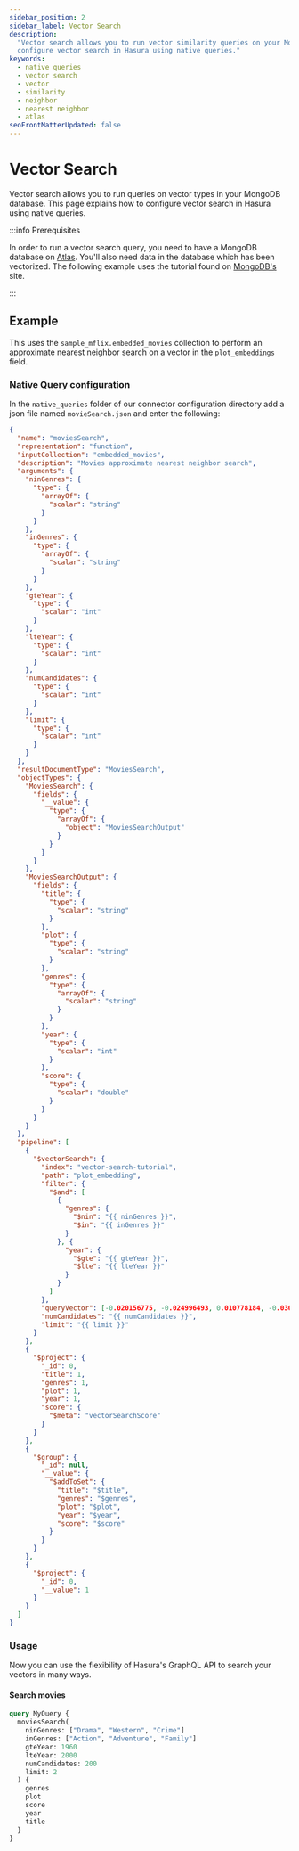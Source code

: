 ```yaml
---
sidebar_position: 2
sidebar_label: Vector Search
description:
  "Vector search allows you to run vector similarity queries on your MongoDB database. This page explains how to
  configure vector search in Hasura using native queries."
keywords:
  - native queries
  - vector search
  - vector
  - similarity
  - neighbor
  - nearest neighbor
  - atlas
seoFrontMatterUpdated: false
---
```


# Vector Search

Vector search allows you to run queries on vector types in your MongoDB database. This page explains how to configure
vector search in Hasura using native queries.

:::info Prerequisites

In order to run a vector search query, you need to have a MongoDB database on [Atlas][MongoDB: atlas]. You'll also need
data in the database which has been vectorized. The following example uses the tutorial found on
[MongoDB's](https://www.mongodb.com/products/platform/atlas-vector-search) site.

:::

## Example

This uses the `sample_mflix.embedded_movies` collection to perform an approximate nearest neighbor search on a vector in
the `plot_embeddings` field.

### Native Query configuration

In the `native_queries` folder of our connector configuration directory add a json file named `movieSearch.json` and
enter the following:

```json
{
  "name": "moviesSearch",
  "representation": "function",
  "inputCollection": "embedded_movies",
  "description": "Movies approximate nearest neighbor search",
  "arguments": {
    "ninGenres": {
      "type": {
        "arrayOf": {
          "scalar": "string"
        }
      }
    },
    "inGenres": {
      "type": {
        "arrayOf": {
          "scalar": "string"
        }
      }
    },
    "gteYear": {
      "type": {
        "scalar": "int"
      }
    },
    "lteYear": {
      "type": {
        "scalar": "int"
      }
    },
    "numCandidates": {
      "type": {
        "scalar": "int"
      }
    },
    "limit": {
      "type": {
        "scalar": "int"
      }
    }
  },
  "resultDocumentType": "MoviesSearch",
  "objectTypes": {
    "MoviesSearch": {
      "fields": {
        "__value": {
          "type": {
            "arrayOf": {
              "object": "MoviesSearchOutput"
            }
          }
        }
      }
    },
    "MoviesSearchOutput": {
      "fields": {
        "title": {
          "type": {
            "scalar": "string"
          }
        },
        "plot": {
          "type": {
            "scalar": "string"
          }
        },
        "genres": {
          "type": {
            "arrayOf": {
              "scalar": "string"
            }
          }
        },
        "year": {
          "type": {
            "scalar": "int"
          }
        },
        "score": {
          "type": {
            "scalar": "double"
          }
        }
      }
    }
  },
  "pipeline": [
    {
      "$vectorSearch": {
        "index": "vector-search-tutorial", 
        "path": "plot_embedding", 
        "filter": {
          "$and": [
            {
              "genres": {
                "$nin": "{{ ninGenres }}",
                "$in": "{{ inGenres }}"
              }
            }, {
              "year": {
                "$gte": "{{ gteYear }}", 
                "$lte": "{{ lteYear }}"
              }
            }
          ]
        }, 
        "queryVector": [-0.020156775, -0.024996493, 0.010778184, -0.030058576, -0.03309321, 0.0031229265, -0.022772837, 0.0028351594, 0.00036870153, -0.02820117, 0.016245758, 0.0036232488, 0.0020519753, -0.0076454473, 0.0073380596, -0.007377301, 0.039267123, -0.013433489, 0.01428371, -0.017279103, -0.028358135, 0.0020160044, 0.00856761, 0.009653277, 0.0107912645, -0.026683854, 0.009594415, -0.020182934, 0.018077003, -0.015709465, 0.003310956, 0.0014878864, -0.015971072, -0.002411684, -0.029561523, -0.030450987, -0.013106481, -0.005385822, -0.018652538, 0.012642129, -0.005189617, 0.018835662, -0.0048102876, -0.0261214, -0.016167276, -0.007972456, 0.0023381072, -0.010058766, -0.009012341, 0.008358325, 0.018665617, 0.02163485, -0.012975678, -0.010745483, -0.002571918, -0.014479915, 0.007226877, 0.015003128, 0.013165343, -0.028279653, 0.0053727417, -0.020588424, -0.017383745, 0.023518417, 0.01262905, -0.011922712, 0.007638907, -0.0073249796, -0.014859244, -0.00001101736, 0.017043658, 0.010111088, 0.0074623227, 0.009555174, 0.008338705, -0.002240005, -0.0010603234, -0.004973792, 0.003391073, 0.021543289, 0.013341927, 0.0005980159, 0.010693162, 0.005336771, 0.016062634, 0.005768421, 0.005186347, 0.039790336, 0.0021942237, -0.0026275094, 0.010431555, 0.0042151334, -0.0050359233, 0.025768232, -0.021451725, 0.01833861, -0.01836477, -0.013433489, 0.030006256, -0.014793842, 0.017475309, 0.0020585153, -0.012975678, -0.017266022, -0.01593183, -0.014257549, 0.0010676811, -0.007887433, -0.0045911926, 0.00012303676, -0.0014976967, 0.03552615, 0.0065630507, -0.037435878, 0.011929252, -0.00939167, 0.016768971, 0.01223664, 0.007789331, -0.037200432, 0.013145722, 0.00896002, 0.021857215, 0.010333453, 0.021582529, -0.007089534, -0.007154935, -0.02485261, 0.0040254686, -0.00088864425, 0.023466095, -0.020719228, -0.006690584, -0.021006994, -0.018286288, 0.025545865, -0.0096598165, 0.008803056, -0.023021365, -0.040078104, 0.015408617, 0.017043658, -0.011242535, 0.0063537657, -0.026618453, 0.0071614753, -0.014623798, 0.00067322777, -0.00083427917, -0.028070368, 0.03714811, -0.004529061, 0.0054087127, 0.0028727653, 0.008384486, 0.010026066, -0.006190262, -0.0002493436, 0.0029953935, -0.026226042, -0.018417092, 0.009941043, 0.0036494094, -0.00982332, 0.013551212, 0.02574207, -0.0022645304, -0.0006004685, 0.012805633, -0.024303235, 0.008194821, -0.014179068, -0.02977081, 0.003095131, -0.0015941641, 0.029953934, 0.0052680993, 0.025388902, -0.031392768, -0.021386323, 0.014898485, 0.022419669, 0.00897964, 0.013243824, 0.006854088, 0.0066415328, -0.003839074, -0.01877026, 0.021216279, -0.015055449, -0.0015508354, 0.013211124, -0.008783435, 0.0052157775, -0.68938524, -0.01221702, -0.04125533, -0.016232677, 0.020039052, -0.0026422248, -0.0037050007, 0.0064682183, -0.0047579664, 0.0032749851, -0.0035382267, 0.031942144, -0.00035643874, -0.011628405, -0.043086577, -0.0196074, -0.0066088317, -0.014872325, 0.028331975, 0.010294212, -0.013930541, 0.031994462, -0.018626377, 0.017462227, 0.026343765, -0.010274592, 0.0046827546, -0.029430721, -0.011746128, 0.0024362097, 0.0023054064, 0.0027730279, -0.002406779, 0.003917556, 0.059436977, 0.008665713, -0.0018901062, 0.06037876, 0.017880797, 0.05185039, 0.0067102043, -0.020300657, 0.005604917, 0.018704858, 0.012073136, 0.0144145135, 0.012413224, -0.0074819434, 0.015801027, -0.0061412104, 0.008613391, -0.0039077457, -0.0036232488, 0.008469507, 0.014087505, 0.0124066835, 0.019267311, -0.002573553, 0.005055544, -0.009417831, -0.009103903, 0.011150973, -0.012046975, 0.0058567133, -0.0053727417, 0.018260127, -0.005588567, 0.015591742, 0.007495024, -0.02567667, 0.024211673, 0.021386323, -0.012890656, -0.016114954, 0.009515933, 0.009679437, 0.025532786, -0.0076454473, -0.02575515, 0.008319084, -0.0068410076, -0.017082898, -0.026173722, -0.0049901423, 0.01918883, -0.008646091, -0.031759016, 0.014820003, 0.011850771, 0.01836477, 0.012700991, -0.0011437106, 0.005058814, 0.0151993325, -0.0060692686, 0.027416352, 0.0037344315, 0.0013546307, 0.018325528, -0.03152357, -0.008809595, 0.014649959, -0.008345244, 0.0066415328, -0.005523165, 0.0043492066, -0.0015892589, 0.0048855, 0.034453563, -0.03837766, 0.0068410076, -0.0042151334, -0.0067429054, 0.0055689462, -0.011733048, -0.0212032, 0.016847452, -0.0022220195, 0.0059351954, -0.00449963, 0.02251123, -0.01020265, 0.023361452, -0.0032455544, 0.016180357, 0.0049443613, -0.0064747585, -0.03259616, 0.012321662, 0.020104453, 0.009954124, -0.019411195, 0.0048102876, -0.000392614, 0.012184318, 0.0044276887, 0.005634348, -0.020562263, 0.015722545, -0.005179807, -0.0067952266, 0.0027861083, 0.0024198592, -0.0020585153, 0.0018525004, -0.045100946, -0.010176489, -0.012956058, 0.0013497255, 0.0105361985, 0.003796563, -0.0106016, -0.013126101, 0.0050359233, 0.015003128, -0.0075800456, -0.015722545, -0.01755379, -0.00978408, -0.02940456, 0.017606111, 0.016612006, -0.016912855, 0.025441224, 0.0054741143, 0.00448001, 0.009470152, 0.015382457, -0.008332164, -0.019123428, 0.024564842, 0.016860534, 0.008286383, -0.007141855, 0.006559781, 0.016625088, -0.01840401, -0.011602244, -0.00489858, -0.0073184394, -0.008809595, -0.0018459603, -0.01629808, -0.005542786, 0.0064257076, 0.010379234, 0.014663039, 0.034872133, -0.013355007, 0.027285548, 0.011654565, -0.004032009, 0.02323065, -0.02653997, -0.0009941043, 0.002946342, 0.010667001, 0.008345244, 0.018626377, 0.04821406, 0.031392768, 0.010281132, 0.026069079, 0.002735422, 0.01182461, -0.01593183, 0.006585941, -0.010071847, 0.024564842, -0.0025261368, 0.004293615, -0.0068606283, -0.0066448026, -0.0074100015, -0.0014347476, 0.021530207, -0.010418476, 0.018495573, -0.0034924455, -0.014165987, -0.004784127, -0.012472086, 0.004417878, -0.0030313642, -0.010084927, -0.010954768, 0.01508161, 0.0010047321, 0.0042347535, -0.03345946, -0.00027346043, 0.014793842, -0.019882087, 0.012772933, 0.021490967, 0.0031932332, 0.0093589695, 0.00090172456, 0.0048102876, 0.0070045115, -0.0045584915, 0.015840268, 0.024342475, -0.0091300635, 0.0039796876, 0.003796563, 0.025022654, -0.008103259, -0.025022654, 0.03021554, -0.008201361, -0.0070502926, 0.0011821339, 0.021072397, 0.004849529, -0.02495725, 0.012184318, 0.0019228071, -0.007226877, 0.020562263, 0.018861823, -0.0017593032, 0.01345965, 0.0022727058, 0.003023189, -0.026971621, -0.0030558899, 0.017723834, -0.01998673, -0.010608139, 0.011491061, -0.025179617, 0.0069652707, 0.003924096, 0.021177039, 0.0045650317, -0.0009973744, 0.007586586, -0.004032009, -0.008129419, -0.010091467, -0.04279881, 0.019790525, 0.01595799, 0.0044309585, -0.0033747226, -0.018665617, -0.012818714, -0.016206518, 0.014113666, -0.0020912162, 0.01427063, -0.020248337, -0.0112752365, -0.020588424, -0.011039791, 0.008744194, -0.015147011, 0.0022269245, -0.010438096, -0.0017772885, -0.028750544, -0.008861917, -0.016991336, 0.033668745, 0.034636687, 0.009888723, 0.0023953337, 0.006991431, -0.003346927, 0.003103306, -0.0044571194, 0.011249076, 0.0033779927, 0.00012446742, -0.0027027212, -0.025859794, -0.011942333, 0.02694546, 0.028227331, 0.0064289775, -0.03385187, -0.020719228, 0.00489531, 0.10663077, 0.041752383, -0.021700252, -0.008103259, 0.0049574412, -0.01675589, -0.020182934, -0.006585941, 0.007684688, -0.002859685, 0.027023941, 0.00856107, 0.0037017306, 0.016978256, 0.025885954, -0.010372694, 0.0025964435, 0.011706887, 0.021360163, -0.021674091, -0.024983412, 0.0034074234, 0.0032030435, 0.022262705, -0.01266829, -0.002249815, 0.032779284, -0.0034303141, -0.016101874, -0.005156916, -0.0212032, 0.005362931, 0.009077743, -0.013917461, -0.0017315074, 0.010980929, -0.019450437, 0.013865139, 0.028227331, -0.008757275, -0.0033649125, -0.012857955, 0.011039791, 0.009764459, 0.00029594224, -0.026317604, 0.025048813, 0.037749805, -0.025807472, -0.005425063, 0.021791814, -0.010012985, -0.00066995766, -0.016952096, 0.0031147513, -0.016598927, 0.0084368065, 0.004787397, -0.0064355177, 0.0015164997, -0.021216279, -0.023845425, 0.013969782, -0.011255615, 0.0042576445, -0.024250913, -0.009908343, -0.02289056, -0.023361452, -0.010987469, -0.013394248, 0.0032553647, -0.019018786, 0.021438645, 0.029587684, -0.010490417, 0.01263559, -0.018417092, -0.008731114, 0.01875718, -0.0072399573, -0.029090632, -0.017736914, -0.04031355, -0.019712042, 0.012772933, -0.030320182, -0.022341188, -0.02041838, 0.011752668, 0.028829027, -0.017043658, 0.024996493, 0.006334145, -0.0024263994, -0.0077370093, 0.017802317, 0.017396826, 0.030398665, 0.011464901, 0.03016322, -0.014558396, -0.0036690298, -0.009954124, -0.006703664, -0.00035705187, -0.014519156, 0.0075342646, -0.00896656, 0.040078104, 0.024420958, -0.016886694, -0.00092543266, -0.0017494928, 0.01672973, 0.016533526, 0.002648765, 0.0187441, -0.0055460557, 0.004735076, 0.03186366, 0.0003435628, 0.007495024, 0.023453014, -0.012504786, -0.0074557825, -0.0027844731, -0.04570264, 0.010477337, 0.0030101088, -0.015670223, 0.03351178, -0.020261416, 0.00050849747, -0.009653277, -0.023466095, -0.007396921, -0.011909632, 0.003436854, -0.02979697, -0.039031677, -0.014584557, 0.0019555078, 0.0042216736, -0.0060594585, -0.023400694, -0.00023462824, -0.017763074, -0.016180357, 0.0132372845, -0.020496862, -0.007390381, -0.0058697937, -0.0096598165, 0.0039796876, -0.019306554, -0.012622509, -0.0012287326, 0.010863206, 0.024368636, 0.027730279, 0.016795132, 0.019908248, -0.006343955, 0.0014592733, -0.005425063, 0.019450437, 0.004532331, -0.031889822, 0.008476048, 0.019712042, -0.00047906674, -0.0028286192, 0.011883471, -0.012426305, 0.0041497317, 0.001756033, -0.0013603533, -0.008031317, -0.010281132, -0.0071222344, -0.026330685, -0.007920134, -0.026866978, -0.03026786, -0.0015328501, 0.027442513, -0.005922115, 0.005186347, 0.003436854, 0.036703378, -0.0053204205, 0.013165343, 0.0016939015, -0.0041431915, -0.017213702, -0.012439385, -0.015212413, 0.014532236, 0.0093589695, -0.0053400407, 0.017422987, -0.028881347, -0.014179068, 0.011307937, 0.040104263, -0.007593126, -0.000631943, -0.0003404971, -0.0055198953, -0.00063030794, -0.004852799, -0.0024214943, -0.029718488, 0.023322212, 0.011079031, 0.012988758, 0.0071614753, -0.034034993, -0.01551326, 0.004012388, 0.006442058, 0.032386873, 0.0076519875, 0.0465921, 0.01757995, -0.0135381315, -0.016978256, 0.024983412, 0.0003280299, 0.0026209692, 0.022380428, -0.010640841, 0.0027648527, -0.007959375, -0.005922115, 0.0075342646, -0.03597088, -0.018874902, 0.03510758, -0.015356296, 0.004597733, -0.0015328501, -0.019947488, -0.013446569, 0.020614585, -0.0056016473, 0.035186063, 0.0005248479, -0.030712591, -0.019136509, 0.004202053, -0.010339993, 0.014754602, 0.0072922786, -0.015460939, 0.027494833, -0.02974465, -0.0033616424, 0.0105819795, -0.028881347, 0.01720062, -0.0073707607, 0.0054479535, -0.0019522378, -0.018103164, -0.009110443, -0.024630243, 0.005624538, 0.01879642, -0.019345794, -0.0027681228, -0.015971072, 0.022354268, -0.0038194535, 0.018901063, -0.017357586, -0.02493109, 0.006703664, -0.0021173768, -0.005667049, -0.004535601, -0.016441964, 0.0034172337, -0.02447328, -0.003310956, -0.02078463, -0.011589164, 0.013263445, -0.014728441, -0.0187441, -0.019476596, 0.013224204, 0.015238573, -0.012380524, 0.00019058435, 0.010778184, 0.025022654, -0.036127847, 0.01470228, -0.007671608, 0.032857765, 0.002982313, 0.009829861, 0.0072203367, -0.0028237142, 0.025990596, -0.029012151, 0.0016955365, 0.012033895, -0.0049901423, -0.013629694, 0.0072464976, 0.0012704261, 0.0018868363, 0.017043658, 0.00448001, -0.009555174, -0.016520444, 0.02570283, -0.00939167, 0.01998673, 0.002001289, -0.023662299, 0.0041072206, -0.024839528, -0.007396921, -0.0034793653, -0.032020625, -0.0036003583, -0.010719323, 0.022995204, -0.01757995, -0.0043851775, -0.023884665, -0.018430172, -0.009018881, 0.00091562246, -0.0055689462, -0.012537487, 0.016455043, 0.03264848, 0.018560974, 0.014623798, 0.0025555675, -0.0060986993, 0.0058272826, -0.008462967, -0.012720612, -0.0042576445, -0.027207067, 0.014152907, -0.0029610575, 0.010241891, -0.011222915, -0.01140604, -0.022197304, -0.003433584, -0.0056899395, 0.004372097, 0.061896075, -0.005846903, -0.011863851, 0.004535601, -0.0074819434, 0.016847452, -0.0012647035, 0.021085477, 0.02409395, -0.030137058, -0.0012197399, 0.009607496, -0.008220982, -0.007893973, -0.007893973, 0.007972456, 0.010012985, 0.009143144, 0.0044734697, 0.015264734, -0.0032520946, 0.002208939, 0.011968493, -0.0012998568, -0.0114322, -0.056454662, -0.013217663, 0.0017593032, -0.00244275, -0.021399405, -0.010732403, 0.00694565, 0.0033207664, 0.0025539326, 0.01102671, -0.012589809, 0.010706242, -0.012413224, 0.01427063, -0.000049970913, -0.0056016473, 0.027965724, 0.018652538, -0.009535554, 0.0068867886, 0.004699105, -0.001245083, -0.009071202, -0.0032946058, -0.03756668, 0.034453563, -0.00408106, 0.013361547, -0.0065107294, 0.009300108, -0.016415803, 0.0059973267, -0.017422987, 0.0048822295, 0.022158062, -0.025611266, 0.01022227, -0.0061771814, -0.014218308, -0.00044636594, -0.019110348, -0.013747416, -0.013629694, -0.021896457, -0.0051634563, -0.020509942, -0.018731019, 0.0043328563, -0.032386873, -0.023086766, 0.0196074, 0.20614585, -0.014649959, -0.009712138, 0.01345965, -0.010928608, 0.0196074, 0.015814107, 0.017383745, -0.0024656404, 0.021399405, 0.013668935, -0.0063864663, -0.0015303975, -0.0012924991, -0.0030575248, -0.015539421, -0.009692517, -0.012190859, -0.02287748, 0.002936532, 0.00069325697, 0.013158802, -0.0070110518, -0.013629694, 0.01585335, -0.019829765, 0.013747416, 0.016036473, 0.011693806, 0.0071483953, -0.010156869, -0.013799738, -0.00034703725, -0.010706242, -0.02289056, 0.0039339066, -0.0015835363, -0.014532236, 0.012445925, -0.00009779583, 0.0053335004, 0.0055329753, -0.005281179, -0.007475403, 0.00040385488, -0.012942977, -0.015277814, 0.012956058, 0.00006162057, 0.007056833, -0.02571591, -0.018731019, -0.0061771814, 0.034427404, 0.0010570535, 0.0079528345, 0.024172433, 0.021386323, -0.019803606, -0.006821387, -0.011262156, 0.026605371, -0.0036951904, -0.008207901, -0.019698963, 0.042981934, -0.026212962, 0.00856761, 0.015173172, 0.0024149541, -0.0008036222, -0.005752071, -0.02898599, -0.008443347, -0.0064224373, -0.014479915, 0.036467932, -0.00086820626, 0.026396086, 0.002001289, -0.0074361623, -0.0086918725, -0.007835112, 0.021464806, 0.0008984545, -0.02489185, 0.019515838, 0.026644614, -0.0137212565, 0.00448982, 0.004211863, -0.022380428, -0.014100585, -0.01629808, 0.0074884836, 0.02652689, 0.011634945, 0.049626734, -0.023583818, -0.0021958589, -0.015735626, 0.02733787, 0.0036428692, -0.031261966, -0.012674831, 0.006196802, -0.009535554, 0.016886694, 0.010771644, -0.021490967, 0.014100585, -0.007063373, 0.00043778197, -0.012151618, -0.0058894143, 0.009182385, -0.005768421, -0.013995943, 0.004725266, -0.01347273, -0.020797709, -0.018037762, 0.020274498, 0.011595704, 0.0017364125, -0.02248507, 0.005954816, 0.0062196925, -0.014257549, -0.025127295, 0.015356296, 0.005179807, 0.021726413, -0.0034499345, -0.017082898, 0.019803606, 0.005209238, 0.0005939283, -0.0035807376, -0.011661106, 0.006559781, 0.0033207664, 0.0017233322, -0.00059924216, -0.000341519, -0.0140221035, 0.00084286317, -0.003306051, -0.005634348, -0.00816212, -0.009319728, -0.024447119, -0.014950806, -0.024564842, 0.0137212565, -0.010084927, 0.000044886958, -0.0033943432, 0.0025359471, 0.012478625, -0.023086766, 0.014519156, 0.020876192, -0.023282971, -0.0030804155, -0.014545316, -0.16805595, 0.01262905, 0.020719228, -0.012413224, 0.026592292, -0.0024198592, 0.041072205, 0.002658575, -0.013708176, -0.0068867886, -0.0018639456, 0.000031627806, -0.043452825, -0.028018046, -0.0105819795, 0.01266829, -0.009450532, 0.008292923, 0.0058534434, -0.006782146, 0.032229908, 0.0005955633, -0.0023103117, 0.003140912, 0.00037687673, -0.0049247406, -0.008070557, 0.017279103, -0.012759852, -0.011608784, -0.019450437, 0.016167276, 0.02248507, 0.030529467, 0.015905669, 0.0061150496, -0.016834373, 0.017344505, 0.006667693, -0.005461034, 0.0066742334, 0.01998673, 0.024591003, -0.007717389, 0.0096598165, 0.03225607, 0.018626377, -0.020248337, 0.0017740185, 0.012589809, 0.0014927916, -0.040235065, 0.01713522, 0.016206518, 0.017776156, 0.024734886, 0.0040516295, -0.009627116, 0.002001289, -0.010496957, -0.0121058365, -0.017266022, 0.008279843, -0.02122936, -0.01349889, -0.02251123, 0.004820098, -0.000071533, -0.022628954, 0.015238573, -0.01833861, -0.016572766, -0.0031523572, -0.008064018, 0.019973649, 0.0089207785, -0.03228223, 0.0040647094, -0.004784127, -0.0017920039, -0.0013775212, 0.047246117, 0.0030804155, -0.010660461, 0.02982313, 0.006088889, -0.019371955, -0.024447119, -0.011687267, -0.013708176, 0.017187541, -0.018286288, 0.019267311, 0.0011960318, 0.0046271635, 0.016886694, 0.0069129495, 0.00029062838, 0.013629694, -0.016494283, -0.017069818, 0.0058240127, 0.013943622, 0.001675916, 0.01347273, 0.023335291, 0.008129419, 0.0047187256, 0.032099105, 0.0007701039, 0.0068344674, 0.0004672127, -0.00610851, 0.026396086, -0.010738943, 0.024591003, 0.008220982, -0.019908248, 0.024682565, -0.009404751, 0.0594893, -0.009731758, -0.022628954, 0.013865139, -0.016049553, 0.0033371167, -0.107572556, -0.022341188, 0.008050937, -0.0089731, 0.004983602, 0.010771644, -0.013034539, -0.013368088, -0.0071287747, 0.0091758445, -0.017409906, -0.022118822, -0.011170594, -0.010908987, 0.050490037, 0.014584557, 0.018312449, 0.0014968792, -0.0057161, 0.024342475, -0.02699778, 0.020091372, -0.00094587065, -0.021347083, -0.003711541, 0.0016677409, -0.030738752, 0.040208906, 0.008109799, -0.017527629, -0.0009058122, 0.017776156, 0.0052779093, -0.0046206233, 0.0067952266, -0.01226934, -0.009162764, -0.01595799, 0.021582529, -0.027390191, -0.00011210243, -0.003145817, 0.01672973, -0.009999905, 0.003832534, -0.01793312, -0.0004868332, 0.027573315, 0.001756033, -0.012112376, -0.009718678, 0.0025473924, -0.027547155, -0.019084187, 0.010693162, 0.025558947, -0.02168717, -0.0068802484, -0.010869746, -0.028698223, -0.0051634563, -0.012131997, -0.014963887, 0.022210384, 0.01510777, -0.0026504, -0.013577373, 0.0058599836, 0.011281776, -0.0009393305, -0.00204053, 0.030110897, -0.029326078, 0.006491109, -0.01671665, 0.0006049648, -0.024342475, -0.008325624, 0.03722659, -0.007710849, -0.0055656764, -0.02043146, -0.015317055, -0.015212413, 0.002815539, 0.022262705, 0.00818828, 0.021778734, -0.0037409717, -0.02485261, 0.0033779927, 0.013217663, -0.0059319255, -0.018940303, 0.02409395, 0.015761785, -0.009672897, 0.011301396, -0.011582624, 0.0029725027, -0.015343216, -0.00735114, -0.075761214, 0.016821291, 0.0028040938, 0.0017233322, 0.01595799, -0.0054741143, -0.007096074, -0.011641486, -0.003554577, 0.009829861, -0.037828285, 0.024983412, 0.003793293, -0.010895907, -0.011916172, -0.017893879, 0.029640006, 0.0027452323, 0.004977062, 0.0138913, 0.0132830655, 0.010725862, 0.014205228, -0.003839074, 0.020470701, 0.0048626093, -0.010967849, 0.035343025, -0.004568302, -0.007665068, 0.0040091183, -0.02367538, -0.006821387, 0.012112376, -0.0012475356, -0.02041838, -0.030869557, -0.004865879, 0.036127847, 0.019528918, 0.00087147637, 0.0016366751, -0.006072539, -0.012380524, -0.016886694, 0.0014224849, 0.0058632535, 0.0053138803, 0.024525601, -0.008227522, 0.016167276, 0.021373244, -0.019855926, -0.011602244, -0.012223559, 0.009116983, 0.00448001, 0.0027027212, 0.0112294555, -0.025048813, 0.005958086, 0.005578757, 0.012040435, -0.019528918, -0.008096718, -0.023439934, 0.00047497914, 0.0073315194, 0.025061894, -0.016455043, 0.003992768, 0.002038895, -0.0003484679, 0.004444039, -0.014846164, 0.0018263398, 0.017305264, -0.0047154557, -0.006729825, 0.011288317, -0.009764459, -0.03220375, -0.015369376, 0.009594415, 0.031078842, 0.020967754, -0.007802411, 0.022354268, -0.010778184, 0.01833861, 0.004581382, 0.0072399573, 0.010673542, -0.012112376, -0.023073684, 0.0066448026, -0.027887244, 0.0063504954, 0.012956058, 0.032151427, -0.018103164, 0.0048855, -0.018286288, -0.036938824, -0.012354363, 0.020039052, 0.004921471, -0.03790677, 0.0212686, 0.02982313, 0.015434778, 0.0041039507, -0.016245758, 0.012171238, -0.006415897, 0.0072464976, -0.0024362097, -0.025218857, -0.021399405, 0.036860343, 0.0056572384, 0.017004417, 0.03432276, -0.013825899, 0.028724384, 0.008528369, 0.018652538, -0.02443404, -0.025637427, 0.006497649, -0.015447859, 0.01917575, -0.016520444, -0.008678793, -0.021072397, 0.015840268, -0.006324335, 0.025925195, -0.03594472, 0.0384823, 0.01308032, 0.0054217926, 0.00448328, -0.027207067, -0.016847452, 0.0036003583, 0.01061468, -0.019816685, -0.004659864, 0.023387613, -0.005461034, 0.004326316, 0.0037278912, -0.007540805, 0.00860031, 0.0015524705, 0.020039052, -0.0028367946, 0.0049509015, 0.009162764, 0.009705598, 0.013982862, 0.004852799, 0.0061869915, -0.0083910255, 0.012975678, -0.034558207, -0.029064473, -0.03058179, -0.019450437, 0.01062122, -0.014179068, -0.010012985, 0.007874353, -0.014126746, -0.009731758, -0.03398267, -0.000115883464, -0.0029725027, -0.024290156, 0.012864495, -0.00937859, -0.035264544, 0.0027959184, 0.012982218, -0.012609429, 0.0065270797, 0.010712783], 
        "numCandidates": "{{ numCandidates }}",
        "limit": "{{ limit }}"
      }
    },
    {
      "$project": {
        "_id": 0, 
        "title": 1, 
        "genres": 1, 
        "plot": 1, 
        "year": 1, 
        "score": {
          "$meta": "vectorSearchScore"
        }
      }
    },
    {
      "$group": {
        "_id": null,
        "__value": {
          "$addToSet": {
            "title": "$title",
            "genres": "$genres",
            "plot": "$plot",
            "year": "$year",
            "score": "$score"
          }
        }
      }
    },
    {
      "$project": {
        "_id": 0,
        "__value": 1
      }
    }
  ]
}
```

### Usage

Now you can use the flexibility of Hasura's GraphQL API to search your vectors in many ways.

#### Search movies

```graphql
query MyQuery {
  moviesSearch(
    ninGenres: ["Drama", "Western", "Crime"]
    inGenres: ["Action", "Adventure", "Family"]
    gteYear: 1960
    lteYear: 2000
    numCandidates: 200
    limit: 2
  ) {
    genres
    plot
    score
    year
    title
  }
}
```

[MongoDB: atlas]: https://www.mongodb.com/atlas/database
